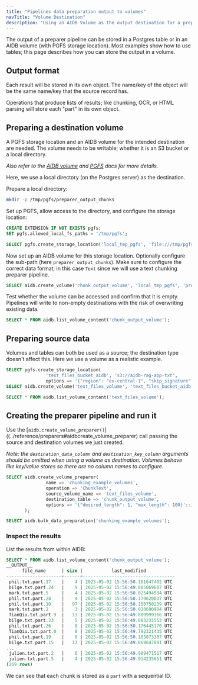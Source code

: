 ```yaml
---
title: "Pipelines data preparation output to volumes"
navTitle: "Volume Destination"
description: "Using an AIDB Volume as the output destination for a preparer pipeline"
---
```


The output of a preparer pipeline can be stored in a Postgres table or in an AIDB volume (with PGFS storage location). Most examples show how to use tables; this page describes how you can store the output in a volume.

## Output format
Each result will be stored in its own object. The name/key of the object will be the same name/key that the source record has.

Operations that produce lists of results; like chunking, OCR, or HTML parsing will store each "part" in its own object.

## Preparing a destination volume
A PGFS storage location and an AIDB volume for the intended destination are needed. The volume needs to be writable; whether it is an S3 bucket or a local directory.

_Also refer to the [AIDB volume](../volumes) and [PGFS](../pgfs) docs for more details._

Here, we use a local directory (on the Postgres server) as the destination.

Prepare a local directory:
```bash
mkdir -p /tmp/pgfs/preparer_output_chunks
```

Set up PGFS, allow access to the directory, and configure the storage location:
```sql
CREATE EXTENSION IF NOT EXISTS pgfs;
SET pgfs.allowed_local_fs_paths = '/tmp/pgfs';

SELECT pgfs.create_storage_location('local_tmp_pgfs', 'file:///tmp/pgfs/');
```

Now set up an AIDB volume for this storage location. Optionally configure the sub-path (here `preparer_output_chunks`).
Make sure to configure the correct data format; in this case `Text` since we will use a text chunking preparer pipeline.
```sql
SELECT aidb.create_volume('chunk_output_volume', 'local_tmp_pgfs', 'preparer_output_chunks/', 'Text');
```

Test whether the volume can be accessed and confirm that it is empty. Pipelines will write to non-empty destinations with the risk of overwriting existing data.
```sql
SELECT * FROM aidb.list_volume_content('chunk_output_volume');
```


## Preparing source data
Volumes and tables can both be used as a source; the destination type doesn't affect this. Here we use a volume as a realistic example.

```sql
SELECT pgfs.create_storage_location(
               'text_files_bucket_aidb', 's3://aidb-rag-app-txt',
               options => '{"region": "eu-central-1", "skip_signature": "true"}');
SELECT aidb.create_volume('text_files_volume', 'text_files_bucket_aidb', '/', 'Text');

SELECT * FROM aidb.list_volume_content('text_files_volume');
```


## Creating the preparer pipeline and run it
Use the [`aidb.create_volume_preparer()`]((../reference/preparers#aidbcreate_volume_preparer) call passing the source and destination volumes we just created.

_Note: the `destination_data_column` and `destination_key_column` arguments should be omitted when using a volume as destination. Volumes behave like key/value stores so there are no column names to configure._

```sql
SELECT aidb.create_volume_preparer(
               name => 'chunking_example_volumes',
               operation => 'ChunkText',
               source_volume_name => 'text_files_volume',
               destination_table => 'chunk_output_volume',
               options => '{"desired_length": 1, "max_length": 100}'::JSONB
       );

SELECT aidb.bulk_data_preparation('chunking_example_volumes');
```

### Inspect the results
List the results from within AIDB:
```sql
SELECT * FROM aidb.list_volume_content('chunk_output_volume');
__OUTPUT__
      file_name      | size |           last_modified
---------------------+------+-----------------------------------
 phil.txt.part.17    |    4 | 2025-05-02 15:56:50.161647402 UTC
 bilge.txt.part.24   |    9 | 2025-05-02 15:56:49.885069607 UTC
 mark.txt.part.5     |    4 | 2025-05-02 15:56:50.025494534 UTC
 phil.txt.part.28    |    4 | 2025-05-02 15:56:50.179620037 UTC
 phil.txt.part.10    |   97 | 2025-05-02 15:56:50.150750239 UTC
 mark.txt.part.2     |    3 | 2025-05-02 15:56:50.020690984 UTC
 TianQiu.txt.part.9  |   13 | 2025-05-02 15:56:49.809999366 UTC
 bilge.txt.part.23   |    5 | 2025-05-02 15:56:49.883231553 UTC
 phil.txt.part.26    |    8 | 2025-05-02 15:56:50.176445170 UTC
 TianQiu.txt.part.0  |    8 | 2025-05-02 15:56:49.792321435 UTC
 phil.txt.part.19    |    8 | 2025-05-02 15:56:50.165073307 UTC
 bilge.txt.part.15   |   12 | 2025-05-02 15:56:49.869647891 UTC
...
 julien.txt.part.2   |    6 | 2025-05-02 15:56:49.909471517 UTC
 julien.txt.part.5   |    4 | 2025-05-02 15:56:49.914235651 UTC
(269 rows)
```

We can see that each chunk is stored as a `part` with a sequential ID.
